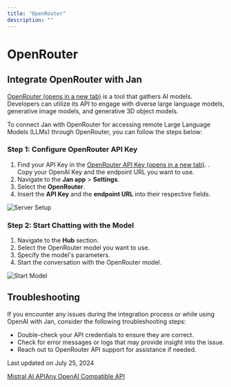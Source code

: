 ```yaml
---
title: "OpenRouter"
description: ""
---
```


# OpenRouter

## Integrate OpenRouter with Jan[](#integrate-openrouter-with-jan)

[OpenRouter (opens in a new tab)](https://openrouter.ai/docs#quick-start) is a tool that gathers AI models. Developers can utilize its API to engage with diverse large language models, generative image models, and generative 3D object models.

To connect Jan with OpenRouter for accessing remote Large Language Models (LLMs) through OpenRouter, you can follow the steps below:

### Step 1: Configure OpenRouter API Key[](#step-1-configure-openrouter-api-key)

1.  Find your API Key in the [OpenRouter API Key (opens in a new tab)](https://openrouter.ai/keys). . Copy your OpenAI Key and the endpoint URL you want to use.
2.  Navigate to the **Jan app** > **Settings**.
3.  Select the **OpenRouter**.
4.  Insert the **API Key** and the **endpoint URL** into their respective fields.

  

![Server Setup](https://jan.ai/_next/static/media/OpenRouter-1.a417119c.gif)

### Step 2: Start Chatting with the Model[](#step-2-start-chatting-with-the-model)

1.  Navigate to the **Hub** section.
2.  Select the OpenRouter model you want to use.
3.  Specify the model's parameters.
4.  Start the conversation with the OpenRouter model.

  

![Start Model](https://jan.ai/_next/static/media/OpenRouter-2.bc20885b.gif)

## Troubleshooting[](#troubleshooting)

If you encounter any issues during the integration process or while using OpenAI with Jan, consider the following troubleshooting steps:

*   Double-check your API credentials to ensure they are correct.
*   Check for error messages or logs that may provide insight into the issue.
*   Reach out to OpenRouter API support for assistance if needed.

Last updated on July 25, 2024

[Mistral AI API](/docs/remote-models/mistralai "Mistral AI API")[Any OpenAI Compatible API](/docs/remote-models/generic-openai "Any OpenAI Compatible API")